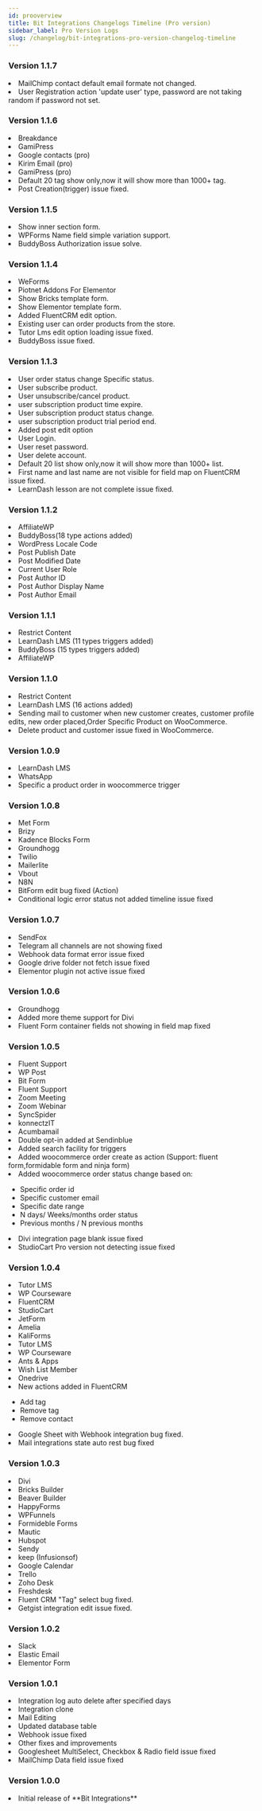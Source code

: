 ```yaml
---
id: prooverview
title: Bit Integrations Changelogs Timeline (Pro version)
sidebar_label: Pro Version Logs
slug: /changelog/bit-integrations-pro-version-changelog-timeline
---
```




### Version 1.1.7
<Log date="21-08-2022">
  <List type="Fixed Actions">
    <List type="MailChimp">
      <li>MailChimp contact default email formate not changed.</li>
      </List>
      <List type="User Registration">
      <li>User Registration action 'update user' type, password are not taking random if password not set.</li>
    </List>
  </List>
</Log>

### Version 1.1.6
<Log date="20-08-2022">
<List type="Added">
    <li>Breakdance <Integ/></li>
    <li>GamiPress <Integ/></li>
    <li>Google contacts (pro) <Neact/></li>
    <li>Kirim Email (pro) <Neact/></li>
    <li>GamiPress (pro) <Neact/></li>
  </List>
  <List type="Added New Action Features">
    <List type="ActiveCampaign">
      <li>Default 20 tag show only,now it will show more than 1000+ tag.</li> 
    </List>
    </List>
  <List type="Fixed">
    <li>Post Creation(trigger) issue fixed.</li>
  </List>
</Log>


### Version 1.1.5
<Log date="10-08-2022">
  <List type="Added New Trigger Features">
    <List type="Elementor">
      <li>Show inner section form.</li> 
    </List>
    </List>
  <List type="Fixed">
    <li>WPForms Name field simple variation support.</li>
    <li>BuddyBoss Authorization issue solve.</li>
  </List>
</Log>


### Version 1.1.4
<Log date="04-08-2022">
  <List type="Added">
    <li>WeForms <Integ/></li>
    <li>Piotnet Addons For Elementor <Integ/></li>
  </List>
  <List type="Added New Trigger Features">
    <List type="Bricks">
      <li>Show Bricks template form.</li> 
    </List>
    <List type="Elementor">
      <li>Show Elementor template form.</li> 
    </List>
    <List type="FluentCRM"> 
      <li>Added FluentCRM edit option.</li> 
    </List>
  </List>
  <List type="Added New Action Features">
    <List type="WooCommerce">
      <li>Existing user can order products from the store.</li> 
    </List>
  </List>
  <List type="Fixed">
    <li>Tutor Lms edit option loading issue fixed.</li> 
    <li>BuddyBoss issue fixed.</li> 
  </List>
  
</Log>

### Version 1.1.3
<Log date="24-07-2022">
  <List type="Added New Trigger Features">
  <List type="WooCommerce">
  <li>User order status change Specific status.</li>
  <li>User subscribe product.</li>
  <li>User unsubscribe/cancel product.</li>
  <li>user subscription product time expire.</li>
  <li>User subscription product status change.</li>
  <li>user subscription product trial period end.</li>
  </List>
  <List type="Post">
  <li>Added post edit option</li>
  </List>
  <List type= "User Registration" >
  <li>User Login.</li>
  <li>User reset password.</li>
  <li>User delete account.</li>
  </List>
  <List type="ActiveCampaign">
  <li>Default 20 list show only,now it will show more than 1000+ list.</li>
  </List>
  </List>
  <List type="Fixed">
    <li>First name and last name are not visible for field map on FluentCRM issue fixed.</li> 
    <li>LearnDash lesson are not complete issue fixed.</li> 
  </List>
</Log>


### Version 1.1.2
<Log date="05-07-2022">
  <List type="Added">
    <li>AffiliateWP <Neact/></li> 
    <li>BuddyBoss(18 type actions added) <Neact/></li> 
  </List>
  <List type= " Added New Smart Tag ">
    <li>WordPress Locale Code </li> 
    <li>Post Publish Date </li> 
    <li>Post Modified Date </li> 
    <li>Current User Role </li> 
    <li>Post Author ID </li> 
    <li>Post Author Display Name </li> 
    <li>Post Author Email </li> 
  </List>
</Log>

### Version 1.1.1
<Log date="27-06-2022">
  <List type="Added">
    <li>Restrict Content  <Integ/></li> 
    <li>LearnDash LMS (11 types  triggers added) <Integ/></li> 
    <li>BuddyBoss (15 types  triggers added)  <Integ/></li> 
    <li>AffiliateWP  <Integ/></li> 
  </List>
</Log>

### Version 1.1.0
<Log date="13-06-2022">
  <List type="Added">
    <li>Restrict Content  <Neact/></li> 
    <li>LearnDash LMS (16  actions added) <Neact/></li> 
  </List>
  <List type="Improvement">
    <li>Sending mail to customer when new customer creates, customer profile edits, new order placed,Order Specific Product on WooCommerce.</li> 
  </List>
  <List type="Fixed">
    <li>Delete product and customer issue fixed in WooCommerce.</li> 
  </List>
</Log>

### Version 1.0.9

<Log date="04-06-2022">
  <List type="Added">
    <li>LearnDash LMS <Integ/></li> 
    <li>WhatsApp <Neact/></li> 
  </List>
  <List type="Fixed">
    <li>Specific a product order in woocommerce trigger</li> 
  </List>
</Log>

### Version 1.0.8

<Log date="24-05-2022">
  <List type="Added">
    <li>Met Form <Integ/></li>  
    <li>Brizy <Integ/></li>  
    <li>Kadence Blocks Form <Integ/></li>  
    <li>Groundhogg <Integ/></li>  
    <li>Twilio <Neact/></li>  
    <li>Mailerlite <Neact/></li>  
    <li>Vbout <Neact/></li>  
    <li>N8N <Neact/></li>  
  </List>
  <List type="Fixed">
    <li>BitForm edit bug fixed (Action)</li>  
    <li>Conditional logic error status not added timeline issue fixed</li>  
  </List>
</Log>

### Version 1.0.7

<Log date="14-05-2022">
  <List type="Added">
    <li>SendFox <Neact/></li>
  </List>
  <List type="Fixed">
    <li>Telegram all channels are not showing fixed</li>
    <li>Webhook data format error issue fixed</li>
    <li>Google drive folder not fetch issue fixed</li>
    <li>Elementor plugin not active issue fixed</li>
  </List>
</Log>

### Version 1.0.6

<Log date="30-04-2022">
  <List type="Added">
    <li>Groundhogg <Neact/></li>
  </List>
  <List type="Improvement">
    <li>Added more theme support for Divi</li>
  </List>
  <List type="Fixed">
    <li>Fluent Form container fields not showing in field map fixed</li>  
  </List>
</Log>

### Version 1.0.5

<Log date="24-04-2022">
  <List type="Added ">
    <li>Fluent Support <Integ/></li>
    <li>WP Post <Integ/></li>
    <li>Bit Form <Neact/></li>
    <li>Fluent Support <Neact/></li>
    <li>Zoom Meeting <Neact/></li>
    <li>Zoom Webinar <Neact/></li>
    <li>SyncSpider <Neact/></li>
    <li>konnectzIT <Neact/></li>
    <li>Acumbamail <Neact/></li>
  </List>
  <List type="Improvement">
    <li>Double opt-in added at Sendinblue</li>
    <li>Added search facility for triggers</li>
    <li>Added woocommerce order create as action (Support: fluent form,formidable form and ninja form)</li>
    <li>Added woocommerce order status change based on:</li>
    <ul>
      <li>Specific order id</li>
      <li>Specific customer email</li>
      <li>Specific date range</li>
      <li>N days/ Weeks/months order status</li>
      <li>Previous months / N previous months </li>
    </ul>
  </List>
  <List type="Fixed">
    <li>Divi integration page blank issue fixed</li>
    <li>StudioCart Pro version not detecting issue fixed</li>
  </List>
</Log>

### Version 1.0.4

<Log date="23-03-2022">
  <List type="Added ">
    <li>Tutor LMS <Integ/></li>
    <li>WP Courseware <Integ/></li>
    <li>FluentCRM <Integ/></li>
    <li>StudioCart <Integ/></li>
    <li>JetForm <Integ/></li>
    <li>Amelia <Integ/></li>
    <li>KaliForms <Integ/></li>
    <li>Tutor LMS <Neact/></li>
    <li>WP Courseware <Neact/></li>
    <li>Ants & Apps <Neact/></li>
    <li>Wish List Member <Neact/></li>
    <li>Onedrive <Neact/></li>
    <li>New actions added in FluentCRM</li>
      <ul>
        <li>Add tag</li>
        <li>Remove tag</li>
        <li>Remove contact</li>
      </ul>
  </List>
  <List type="Fixed">
    <li>Google Sheet with Webhook integration bug fixed.</li>
    <li>Mail integrations state auto rest bug fixed</li>
  </List>
</Log>

### Version 1.0.3

<Log date="27-02-2022">
  <List type="Added ">
    <li>Divi <Integ/></li>
    <li>Bricks Builder <Integ/></li>
    <li>Beaver Builder <Integ/></li>
    <li>HappyForms <Integ/></li>
    <li>WPFunnels <Integ/></li>
    <li>Formideble Forms  <Integ/></li>
    <li>Mautic <Neact/></li>
    <li>Hubspot <Neact/></li>
    <li>Sendy <Neact/></li>
    <li>keep (Infusionsof) <Neact/></li>
    <li>Google Calendar <Neact/></li>
    <li>Trello <Neact/></li>
    <li>Zoho Desk <Neact/></li>
    <li>Freshdesk <Neact/></li>
  </List>
  <List type="Fixed">
    <li>Fluent CRM "Tag" select bug fixed.</li>
    <li>Getgist integration edit issue fixed.</li>
  </List>
</Log>


### Version 1.0.2

<Log date="09-02-2022">
  <List type="Added">
    <li>Slack  <Neact/> </li>
    <li>Elastic Email <Neact/></li>
    <li>Elementor Form <Integ/></li>
  </List>
</Log>

### Version 1.0.1

<Log date="05-02-2022">
  <List type="Added">
    <li>Integration log auto delete after specified days</li>
    <li>Integration clone</li>
  </List>
  <List type="Fixed">
    <li>Mail Editing</li>
    <li>Updated database table</li>
    <li>Webhook issue fixed</li>
    <li>Other fixes and improvements</li>
    <li>Googlesheet MultiSelect, Checkbox & Radio field issue fixed</li>
    <li>MailChimp Data field issue fixed</li>
  </List>
</Log>

### Version 1.0.0

<Log date="28-01-2022">
  <List type="Added">
    <li>Initial release of **Bit Integrations**</li>
  </List>
</Log>

